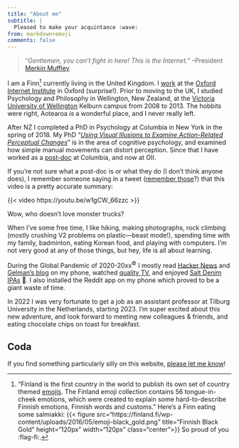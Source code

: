 ```yaml
---
title: "About me"
subtitle: |
  Pleased to make your acquintance :wave:
from: markdown+emoji
comments: false
---
```


> "*Gentlemen, you can't fight in here! This is the Internet.*" --President [Merkin Muffley](https://www.imdb.com/title/tt0057012/quotes/?ref_=tt_trv_qu)

I am a Finn[^fi] currently living in the United Kingdom. I [work](/research/index.html) at the [Oxford Internet Institute](https://www.oii.ox.ac.uk) in Oxford (surprise!). Prior to moving to the UK, I studied Psychology and Philosophy in Wellington, New Zealand, at the [Victoria University of Wellington](https://www.wgtn.ac.nz/) Kelburn campus from 2008 to 2013. The hobbits were right, Aotearoa *is* a wonderful place, and I never really left. 

After NZ I completed a PhD in Psychology at Columbia in New York in the spring of 2018. My PhD "*[Using Visual Illusions to Examine Action-Related Perceptual Changes](https://academiccommons.columbia.edu/doi/10.7916/D8W39CRZ)*" is in the area of cognitive psychology, and examined how simple manual movements can distort perception. Since that I have worked as a [post-doc](https://en.wikipedia.org/wiki/Postdoctoral_researcher) at Columbia, and now at OII.

[^fi]: "Finland is the first country in the world to publish its own set of country themed [emojis](https://finland.fi/emoji/). The Finland emoji collection contains 56 tongue-in-cheek emotions, which were created to explain some hard-to-describe Finnish emotions, Finnish words and customs." Here's a Finn eating some salmiakki: {{< figure src="https://finland.fi/wp-content/uploads/2016/05/emoji-black_gold.png" title="Finnish Black Gold" height="120px" width="120px" class="center">}} So proud of you :flag-fi:.

If you're not sure what a post-doc is or what they do (I don't think anyone does), I remember someone saying in a tweet ([remember those](https://en.wikipedia.org/wiki/Mastodon_(software))?) that this video is a pretty accurate summary:

{{< video https://youtu.be/w1gCW_66zzc >}}

Wow, who doesn't love monster trucks?

When I've some free time, I like hiking, making photographs, rock climbing (mostly crushing V2 problems on plastic---beast mode!), spending time with my family, badminton, eating Korean food, and playing with computers. I'm not very good at any of those things, but hey, life is all about learning. 

During the Global Pandemic of 2020-20xx<sup>©</sup> I mostly read [Hacker News](https://news.ycombinator.com/news) and [Gelman's blog](https://statmodeling.stat.columbia.edu/) on my phone, watched [quality TV](https://itsalwayssunny.fandom.com/wiki/It%27s_Always_Sunny_in_Philadelphia_Wiki), and enjoyed [Salt Denim IPAs](https://www.saltbeerfactory.co.uk/product/denim/) 🤣. I also installed the Reddit app on my phone which proved to be a giant waste of time.

In 2022 I was very fortunate to get a job as an assistant professor at Tilburg University in the Netherlands, starting 2023. I'm super excited about this new adventure, and look forward to meeting new colleagues & friends, and eating chocolate chips on toast for breakfast.


## Coda {.appendix}

If you find something particularly silly on this website, [please let me know](https://github.com/mvuorre/homepage/issues)!

[^se]: They should teach this in schools. Being able to efficiently find what you need on the internet is an important skill. It took me some time early in my PhD to find out the patterns, keywords, and typical pages to click on when learning e.g. [R](https://cran.r-project.org/). This has something to do with the [(un)known (un)knowns](https://en.wikipedia.org/wiki/There_are_known_knowns) business. Also, ~~don't use Chrome~~ use [Firefox](https://www.mozilla.org/en-GB/firefox/all/#product-desktop-release) :star:.

